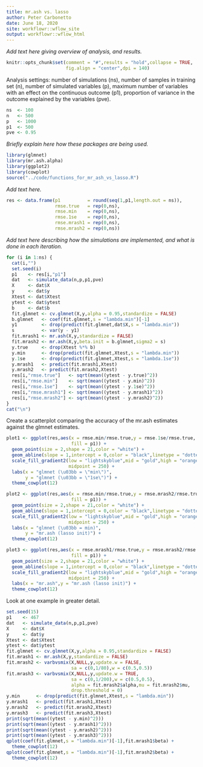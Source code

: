 ```yaml
---
title: mr.ash vs. lasso
author: Peter Carbonetto
date: June 18, 2020
site: workflowr::wflow_site
output: workflowr::wflow_html
---
```


*Add text here giving overview of analysis, and results.*

```r
knitr::opts_chunk$set(comment = "#",results = "hold",collapse = TRUE,
                      fig.align = "center",dpi = 140)
```

Analysis settings: number of simulations (ns), number of samples in
training set (n), number of simulated variables (p), maximum number of
variables with an effect on the continuous outcome (p1), proportion of
variance in the outcome explained by the variables (pve).

```r
ns  <- 100
n   <- 500
p   <- 1000
p1  <- 500
pve <- 0.95
```

*Briefly explain here how these packages are being used.*

```r
library(glmnet)
library(mr.ash.alpha)
library(ggplot2)
library(cowplot)
source("../code/functions_for_mr_ash_vs_lasso.R")
```

*Add text here.*

```r
res <- data.frame(p1          = round(seq(1,p1,length.out = ns)),
                  rmse.true   = rep(0,ns),
                  rmse.min    = rep(0,ns),
                  rmse.1se    = rep(0,ns),
 				  rmse.mrash1 = rep(0,ns),
				  rmse.mrash2 = rep(0,ns))
```

*Add text here describing how the simulations are implemented, and
 what is done in each iteration.*

```r
for (i in 1:ns) {
  cat(i,"")
  set.seed(i)
  p1    <- res[i,"p1"]
  dat   <- simulate_data(n,p,p1,pve)
  X     <- dat$X
  y     <- dat$y
  Xtest <- dat$Xtest
  ytest <- dat$ytest
  b     <- dat$b
  fit.glmnet <- cv.glmnet(X,y,alpha = 0.95,standardize = FALSE)
  b.glmnet   <- coef(fit.glmnet,s = "lambda.min")[-1]
  y1         <- drop(predict(fit.glmnet,dat$X,s = "lambda.min"))
  s          <- var(y - y1)
  fit.mrash1 <- mr.ash(X,y,standardize = FALSE)
  fit.mrash2 <- mr.ash(X,y,beta.init = b.glmnet,sigma2 = s)
  y.true     <- drop(Xtest %*% b)
  y.min      <- drop(predict(fit.glmnet,Xtest,s = "lambda.min"))
  y.1se      <- drop(predict(fit.glmnet,Xtest,s = "lambda.1se"))
  y.mrash1   <- predict(fit.mrash1,Xtest)
  y.mrash2   <- predict(fit.mrash2,Xtest)
  res[i,"rmse.true"]   <- sqrt(mean((ytest - y.true)^2))
  res[i,"rmse.min"]    <- sqrt(mean((ytest - y.min)^2))
  res[i,"rmse.1se"]    <- sqrt(mean((ytest - y.1se)^2))
  res[i,"rmse.mrash1"] <- sqrt(mean((ytest - y.mrash1)^2))
  res[i,"rmse.mrash2"] <- sqrt(mean((ytest - y.mrash2)^2))
}
cat("\n")
```

Create a scatterplot comparing the accuracy of the mr.ash estimates
against the glmnet estimates.

```r
plot1 <- ggplot(res,aes(x = rmse.min/rmse.true,y = rmse.1se/rmse.true,
                        fill = p1)) +
  geom_point(size = 2,shape = 21,color = "white") +
  geom_abline(slope = 1,intercept = 0,color = "black",linetype = "dotted") +
  scale_fill_gradient2(low = "lightskyblue",mid = "gold",high = "orangered",
                       midpoint = 250) +
  labs(x = "glmnet (\u03bb = \"min\")",
       y = "glmnet (\u03bb = \"1se\")") +
  theme_cowplot(12)
```

```r
plot2 <- ggplot(res,aes(x = rmse.min/rmse.true,y = rmse.mrash2/rmse.true,
                        fill = p1)) +
  geom_point(size = 2,shape = 21,color = "white") +
  geom_abline(slope = 1,intercept = 0,color = "black",linetype = "dotted") +
  scale_fill_gradient2(low = "lightskyblue",mid = "gold",high = "orangered",
                       midpoint = 250) +
  labs(x = "glmnet (\u03bb = min)",
       y = "mr.ash (lasso init)") +
  theme_cowplot(12)
```

```r
plot3 <- ggplot(res,aes(x = rmse.mrash1/rmse.true,y = rmse.mrash2/rmse.true,
                        fill = p1)) +
  geom_point(size = 2,shape = 21,color = "white") +
  geom_abline(slope = 1,intercept = 0,color = "black",linetype = "dotted") +
  scale_fill_gradient2(low = "lightskyblue",mid = "gold",high = "orangered",
                       midpoint = 250) +
  labs(x = "mr.ash",y = "mr.ash (lasso init)") +
  theme_cowplot(12)
```

Look at one example in greater detail.

```r
set.seed(15)
p1    <- 467
dat   <- simulate_data(n,p,p1,pve)
X     <- dat$X
y     <- dat$y
Xtest <- dat$Xtest
ytest <- dat$ytest
fit.glmnet <- cv.glmnet(X,y,alpha = 0.95,standardize = FALSE)
fit.mrash1 <- mr.ash(X,y,standardize = FALSE)
fit.mrash2 <- varbvsmix(X,NULL,y,update.w = FALSE,
                        sa = c(0,1/80),w = c(0.5,0.5))
fit.mrash3 <- varbvsmix(X,NULL,y,update.w = TRUE,
                        sa = c(0,1/200),w = c(0.5,0.5),
						alpha = fit.mrash2$alpha,mu = fit.mrash2$mu,
						drop.threshold = 0)
y.min      <- drop(predict(fit.glmnet,Xtest,s = "lambda.min"))
y.mrash1   <- predict(fit.mrash1,Xtest)
y.mrash2   <- predict(fit.mrash2,Xtest)
y.mrash3   <- predict(fit.mrash3,Xtest)
print(sqrt(mean((ytest - y.min)^2)))
print(sqrt(mean((ytest - y.mrash1)^2)))
print(sqrt(mean((ytest - y.mrash2)^2)))
print(sqrt(mean((ytest - y.mrash3)^2)))
qplot(coef(fit.glmnet,s = "lambda.min")[-1],fit.mrash1$beta) +
  theme_cowplot(12)
qplot(coef(fit.glmnet,s = "lambda.min")[-1],fit.mrash2$beta) +
  theme_cowplot(12)
```
